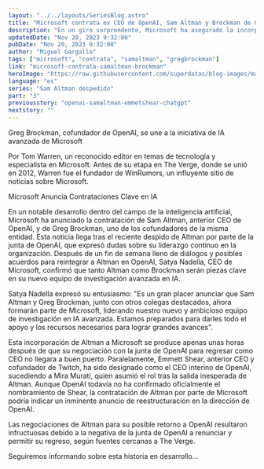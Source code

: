 ```yaml
---
layout: "../../layouts/SeriesBlog.astro"
title: "Microsoft contrata ex CEO de OpenAI, Sam Altman y Brockman de OpenAI"
description: "En un giro sorprendente, Microsoft ha asegurado la incorporación de Sam Altman, ex CEO de OpenAI, y de Greg Brockman, cofundador de la misma organización, para su nuevo equipo de investigación de IA avanzada. Esta decisión se produce tras el despido de Altman de OpenAI y las intensas negociaciones que siguieron."
updatedDate: "Nov 20, 2023 9:32:00"
pubDate: "Nov 20, 2023 9:32:00"
author: "Miguel Gargallo"
tags: ["microsoft", "contrata", "samaltman", "gregbrockman"]
link: "microsoft-contrata-samaltman-brockman"
heroImage: "https://raw.githubusercontent.com/superdatas/blog-images/main/openai-chatgpt-samaltman-despedido.png"
language: "es"
series: "Sam Altman despedido"
part: "3"
previousstory: "openai-samaltman-emmetshear-chatgpt"
nextstory: ""
---
```


Greg Brockman, cofundador de OpenAI, se une a la iniciativa de IA avanzada de Microsoft

Por Tom Warren, un reconocido editor en temas de tecnología y especialista en Microsoft. Antes de su etapa en The Verge, donde se unió en 2012, Warren fue el fundador de WinRumors, un influyente sitio de noticias sobre Microsoft.

Microsoft Anuncia Contrataciones Clave en IA

En un notable desarrollo dentro del campo de la inteligencia artificial, Microsoft ha anunciado la contratación de Sam Altman, anterior CEO de OpenAI, y de Greg Brockman, uno de los cofundadores de la misma entidad. Esta noticia llega tras el reciente despido de Altman por parte de la junta de OpenAI, que expresó dudas sobre su liderazgo continuo en la organización. Después de un fin de semana lleno de diálogos y posibles acuerdos para reintegrar a Altman en OpenAI, Satya Nadella, CEO de Microsoft, confirmó que tanto Altman como Brockman serán piezas clave en su nuevo equipo de investigación avanzada en IA.

Satya Nadella expresó su entusiasmo: "Es un gran placer anunciar que Sam Altman y Greg Brockman, junto con otros colegas destacados, ahora formarán parte de Microsoft, liderando nuestro nuevo y ambicioso equipo de investigación en IA avanzada. Estamos preparados para darles todo el apoyo y los recursos necesarios para lograr grandes avances".

Esta incorporación de Altman a Microsoft se produce apenas unas horas después de que su negociación con la junta de OpenAI para regresar como CEO no llegara a buen puerto. Paralelamente, Emmett Shear, anterior CEO y cofundador de Twitch, ha sido designado como el CEO interino de OpenAI, sucediendo a Mira Murati, quien asumió el rol tras la salida inesperada de Altman. Aunque OpenAI todavía no ha confirmado oficialmente el nombramiento de Shear, la contratación de Altman por parte de Microsoft podría indicar un inminente anuncio de reestructuración en la dirección de OpenAI.

Las negociaciones de Altman para su posible retorno a OpenAI resultaron infructuosas debido a la negativa de la junta de OpenAI a renunciar y permitir su regreso, según fuentes cercanas a The Verge.

Seguiremos informando sobre esta historia en desarrollo...
